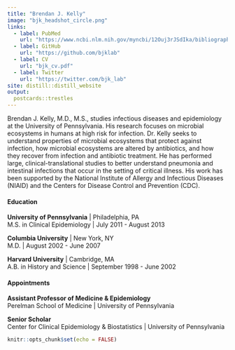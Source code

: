 ```yaml
---
title: "Brendan J. Kelly"
image: "bjk_headshot_circle.png"
links:
  - label: PubMed
    url: "https://www.ncbi.nlm.nih.gov/myncbi/12Ouj3rJSdIka/bibliography/public/"
  - label: GitHub
    url: "https://github.com/bjklab"
  - label: CV
    url: "bjk_cv.pdf"
  - label: Twitter
    url: "https://twitter.com/bjk_lab"
site: distill::distill_website
output:
  postcards::trestles
---
```

 
Brendan J. Kelly, M.D., M.S., studies infectious diseases and epidemiology at the University of Pennsylvania. His research focuses on microbial ecosystems in humans at high risk for infection. Dr. Kelly seeks to understand properties of microbial ecosystems that protect against infection, how microbial ecosystems are altered by antibiotics, and how they recover from infection and antibiotic treatment. He has performed large, clinical-translational studies to better understand pneumonia and intestinal infections that occur in the setting of critical illness. His work has been supported by the National Institute of Allergy and Infectious Diseases (NIAID) and the Centers for Disease Control and Prevention (CDC).  
  
  
#### Education  
  
**University of Pennsylvania** | Philadelphia, PA  
M.S. in Clinical Epidemiology | July 2011 - August 2013  
  
**Columbia University** | New York, NY  
M.D. | August 2002 - June 2007  
  
**Harvard University** | Cambridge, MA  
A.B. in History and Science | September 1998 - June 2002  
  
  
#### Appointments
  
**Assistant Professor of Medicine & Epidemiology**  
Perelman School of Medicine | University of Pennsylvania  
  
**Senior Scholar**  
Center for Clinical Epidemiology & Biostatistics | University of Pennsylvania  
  



```r
knitr::opts_chunk$set(echo = FALSE)
```
